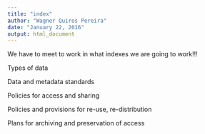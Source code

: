 ```yaml
---
title: "index"
author: "Wagner Quiros Pereira"
date: "January 22, 2016"
output: html_document
---
```


We have to meet to work in what indexes we are going to work!!!

 Types of data
 
 Data and metadata standards
 
 Policies for access and sharing
 
 Policies and provisions for re-use, re-distribution
 
 Plans for archiving and preservation of access

